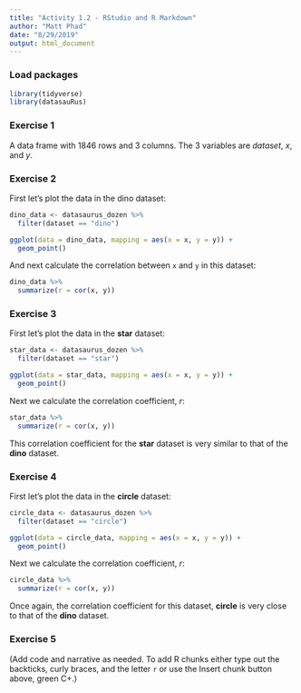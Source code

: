 ```yaml
---
title: "Activity 1.2 - RStudio and R Markdown"
author: "Matt Phad"
date: "8/29/2019"
output: html_document
---
```


### Load packages

```r
library(tidyverse) 
library(datasauRus)
```


### Exercise 1

A data frame with 1846 rows and 3 columns. The 3 variables are *dataset*, *x*, and *y*.



### Exercise 2

First let's plot the data in the dino dataset:

```r
dino_data <- datasaurus_dozen %>%
  filter(dataset == "dino")

ggplot(data = dino_data, mapping = aes(x = x, y = y)) +
  geom_point()
```

And next calculate the correlation between `x` and `y` in this dataset:

```r
dino_data %>%
  summarize(r = cor(x, y))
```

### Exercise 3

First let's plot the data in the **star** dataset:

```r
star_data <- datasaurus_dozen %>%
  filter(dataset == "star")

ggplot(data = star_data, mapping = aes(x = x, y = y)) +
  geom_point()
```

Next we calculate the correlation coefficient, *r*:

```r
star_data %>%
  summarize(r = cor(x, y))
```
This correlation coefficient for the **star** dataset is very similar to that of the **dino** dataset.


### Exercise 4

First let's plot the data in the **circle** dataset:

```r
circle_data <- datasaurus_dozen %>%
  filter(dataset == "circle")

ggplot(data = circle_data, mapping = aes(x = x, y = y)) +
  geom_point()
```

Next we calculate the correlation coefficient, *r*:

```r
circle_data %>%
  summarize(r = cor(x, y))
```
Once again, the correlation coefficient for this dataset, **circle** is very close to that of the **dino** dataset.


### Exercise 5

(Add code and narrative as needed. To add R chunks either type out the backticks, curly braces, and the letter `r` or use the Insert chunk button above, green C+.)